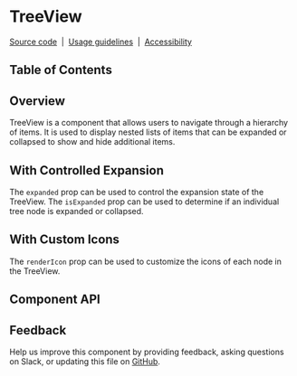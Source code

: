 
# TreeView

[Source code](https://github.com/carbon-design-system/carbon/tree/main/packages/react/src/components/TreeView)
&nbsp;|&nbsp;
[Usage guidelines](https://www.carbondesignsystem.com/components/tree-view/usage)
&nbsp;|&nbsp;
[Accessibility](https://www.carbondesignsystem.com/components/tree-view/accessibility)

## Table of Contents

## Overview

TreeView is a component that allows users to navigate through a hierarchy of
items. It is used to display nested lists of items that can be expanded or
collapsed to show and hide additional items.

<Canvas of={TreeViewStories.Default} />

## With Controlled Expansion

The `expanded` prop can be used to control the expansion state of the TreeView.
The `isExpanded` prop can be used to determine if an individual tree node is
expanded or collapsed.

<Canvas of={TreeViewStories.WithControlledExpansion} />

## With Custom Icons

The `renderIcon` prop can be used to customize the icons of each node in the
TreeView.

<Canvas of={TreeViewStories.WithIcons} />

## Component API

<ArgTypes />

## Feedback

Help us improve this component by providing feedback, asking questions on Slack,
or updating this file on
[GitHub](https://github.com/carbon-design-system/carbon/edit/main/packages/react/src/components/TreeView/TreeView.mdx).
